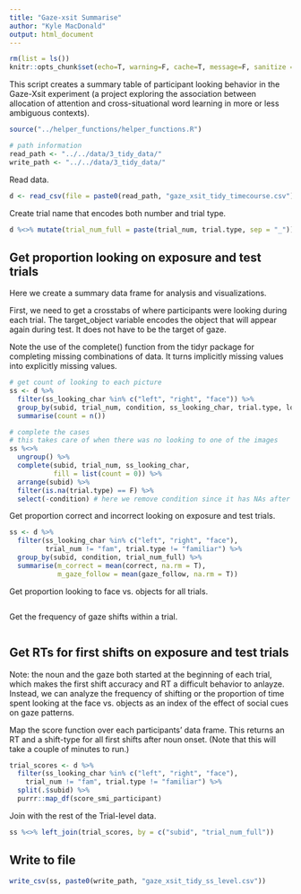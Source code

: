 ```yaml
---
title: "Gaze-xsit Summarise"
author: "Kyle MacDonald"
output: html_document
---
```


```r
rm(list = ls())
knitr::opts_chunk$set(echo=T, warning=F, cache=T, message=F, sanitize = T)
```

This script creates a summary table of participant looking behavior in the Gaze-Xsit experiment (a project exploring the association between allocation of attention and cross-situational word learning in more or less ambiguous contexts).

```r
source("../helper_functions/helper_functions.R")

# path information
read_path <- "../../data/3_tidy_data/"
write_path <- "../../data/3_tidy_data/"
```

Read data. 

```r
d <- read_csv(file = paste0(read_path, "gaze_xsit_tidy_timecourse.csv"))
```

Create trial name that encodes both number and trial type. 

```r
d %<>% mutate(trial_num_full = paste(trial_num, trial.type, sep = "_")) 
```

## Get proportion looking on exposure and test trials 

Here we create a summary data frame for analysis and visualizations.

First, we need to get a crosstabs of where participants were looking during each trial. The 
target_object variable encodes the object that will appear again during test. It does not 
have to be the target of gaze. 

Note the use of the complete() function from the tidyr package for completing missing combinations of data. It turns implicitly missing values into explicitly missing values.

```r
# get count of looking to each picture
ss <- d %>% 
  filter(ss_looking_char %in% c("left", "right", "face")) %>%
  group_by(subid, trial_num, condition, ss_looking_char, trial.type, look, correct) %>% 
  summarise(count = n()) 

# complete the cases 
# this takes care of when there was no looking to one of the images
ss %<>% 
  ungroup() %>% 
  complete(subid, trial_num, ss_looking_char, 
           fill = list(count = 0)) %>%
  arrange(subid) %>% 
  filter(is.na(trial.type) == F) %>% 
  select(-condition) # here we remove condition since it has NAs after the complete function 
```

Get proportion correct and incorrect looking on exposure and test trials. 

```r
ss <- d %>% 
  filter(ss_looking_char %in% c("left", "right", "face"),
         trial_num != "fam", trial.type != "familiar") %>%
  group_by(subid, condition, trial_num_full) %>% 
  summarise(m_correct = mean(correct, na.rm = T),
            m_gaze_follow = mean(gaze_follow, na.rm = T))
```

Get proportion looking to face vs. objects for all trials. 

```r

```

Get the frequency of gaze shifts within a trial.

```r

```

## Get RTs for first shifts on exposure and test trials

Note: the noun and the gaze both started at the beginning of each trial, which makes the first shift accuracy and RT a difficult behavior to anlayze. Instead, we can analyze the frequency of shifting or the proportion of time spent looking at the face vs. objects as an index of the effect of social cues on gaze patterns.

Map the score function over each participants' data frame. This returns an RT and a shift-type for all first shifts after noun onset. (Note that this will take a couple of minutes to run.) 

```r
trial_scores <- d %>% 
  filter(ss_looking_char %in% c("left", "right", "face"),
    trial_num != "fam", trial.type != "familiar") %>% 
  split(.$subid) %>% 
  purrr::map_df(score_smi_participant)
```

Join with the rest of the Trial-level data. 

```r
ss %<>% left_join(trial_scores, by = c("subid", "trial_num_full"))
```

## Write to file

```r
write_csv(ss, paste0(write_path, "gaze_xsit_tidy_ss_level.csv"))
```

